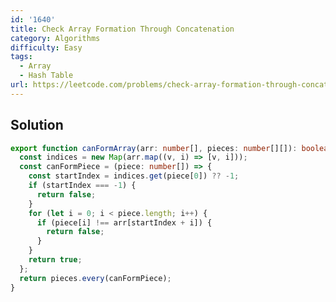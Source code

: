 ```yaml
---
id: '1640'
title: Check Array Formation Through Concatenation
category: Algorithms
difficulty: Easy
tags:
  - Array
  - Hash Table
url: https://leetcode.com/problems/check-array-formation-through-concatenation
---
```


## Solution

```typescript filename="solution.ts" copy
export function canFormArray(arr: number[], pieces: number[][]): boolean {
  const indices = new Map(arr.map((v, i) => [v, i]));
  const canFormPiece = (piece: number[]) => {
    const startIndex = indices.get(piece[0]) ?? -1;
    if (startIndex === -1) {
      return false;
    }
    for (let i = 0; i < piece.length; i++) {
      if (piece[i] !== arr[startIndex + i]) {
        return false;
      }
    }
    return true;
  };
  return pieces.every(canFormPiece);
}
```
